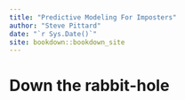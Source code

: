 ```yaml
--- 
title: "Predictive Modeling For Imposters"
author: "Steve Pittard"
date: "`r Sys.Date()`"
site: bookdown::bookdown_site
---
```


# Down the rabbit-hole


